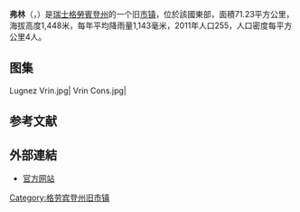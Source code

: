 {{noteTA|G1=瑞士地名}}
{{Infobox Switzerland former municipality}}
'''弗林'''（{{lang-de|Vrin}}，{{IPA-de|vʁin|-|roh-sursilvan-Vrin.ogg}}）是[[瑞士|瑞士]][[格勞賓登州|格勞賓登州]]的一个旧[[市镇_(瑞士)|市镇]]，位於該國東部，面積71.23平方公里，海拔高度1,448米，每年平均降雨量1,143毫米，2011年人口255，人口密度每平方公里4人。

== 图集 ==
<gallery>
Lugnez Vrin.jpg|
Vrin Cons.jpg|
</gallery>

== 参考文献 ==
{{Reflist}}

==外部連結==
* [http://www.vrin.ch 官方网站] {{Wayback|url=http://www.vrin.ch/ |date=20051029133318 }} {{de icon}}

{{Switzerland-geo-stub}}
[[Category:格劳宾登州旧市镇|Category:格劳宾登州旧市镇]]